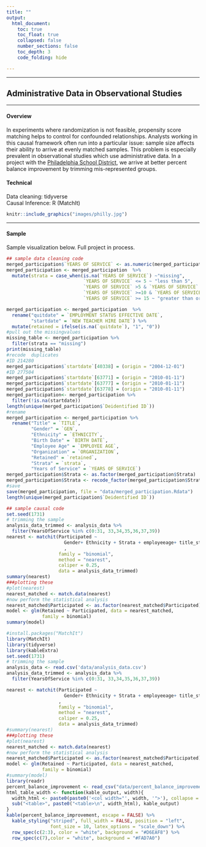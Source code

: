 ```yaml
---
title: ""
output: 
  html_document:
    toc: true
    toc_float: true
    collapsed: false
    number_sections: false
    toc_depth: 3
    code_folding: hide

---
```


---

## Administrative Data in Observational Studies

----

<div class="row">
<div class="col-sm-6">

#### Overview

In experiments where randomization is not feasible, propensity score matching helps to control for confounded relationships. Analysts working in this causal framework often run into a particular issue: sample size affects their ability to arrive at evenly matched samples. This problem is especially prevalent in observational studies which use administrative data. In a project with the <a href = "https://www.opendataphilly.org/" target = "_blank"> Philadelphia School District</a>, we arrive at better percent balance improvement by trimming mis-represented groups.


#### Technical
Data cleaning: tidyverse </br>
Causal Inference: R (MatchIt)

</div>
<div class="col-sm-6">


```r
knitr::include_graphics("images/philly.jpg")
```


</div>
</div>

-----

<div class="row">
<div class="col-sm-6">

#### Sample


Sample visualization below. Full project in process.
</div>
<div class="col-sm-6">
```r

## sample data cleaning code
merged_participation$`YEARS OF SERVICE` <- as.numeric(merged_participation$`YEARS OF SERVICE`)
merged_participation <- merged_participation  %>%
  mutate(strata = case_when(is.na(`YEARS OF SERVICE`) ~"missing",
                            `YEARS OF SERVICE` <= 5 ~ "less than 5",
                            `YEARS OF SERVICE` >5 & `YEARS OF SERVICE` < 10 ~ "5 to less than 10 years",
                            `YEARS OF SERVICE` >=10 & `YEARS OF SERVICE` < 15 ~ "10 to 15 years",
                            `YEARS OF SERVICE` >= 15 ~ "greater than or equal to 15"))

merged_participation <- merged_participation  %>%
  rename("quitdate" = `EMPLOYMENT STATUS EFFECTIVE DATE`,
         "startdate" = `NEW TEACHER HIRE DATE`) %>%
  mutate(retained = ifelse(is.na(`quitdate`), "1", "0"))
#pull out the missingvalues
missing_table <- merged_participation %>%
  filter(strata == "missing")
print(missing_table)
#recode  duplicates
#ID 214280
merged_participation$`startdate`[40338] = (origin = "2004-12-01")
#ID 277504
merged_participation$`startdate`[63771] = (origin = "2010-01-11")
merged_participation$`startdate`[63777] = (origin = "2010-01-11")
merged_participation$`startdate`[63778] = (origin = "2010-01-11")
merged_participation<- merged_participation %>%
  filter(!is.na(startdate))
length(unique(merged_participation$`Deidentified ID`))
#rename
merged_participation <- merged_participation %>%
  rename("Title" = `TITLE`,
         "Gender" = `GEN`,
         "Ethnicity" = `ETHNICITY`,
         "Birth Date" = `BIRTH DATE`,
         "Employee Age" = `EMPLOYEE AGE`,
         "Organization" = `ORGANIZATION`,
         "Retained" = `retained`,
         "Strata" = `strata`,
         "Years of Service" = `YEARS OF SERVICE`)
merged_participation$Strata <- as.factor(merged_participation$Strata)
merged_participation$Strata <- recode_factor(merged_participation$Strata, `1` = "less than 5", `2` = "5 to less than 10 years", `3` = "10 to 15 years", `4` = "greater than or equal to 15")
#save
save(merged_participation, file = "data/merged_participation.Rdata")  
length(unique(merged_participation$`Deidentified ID`))

## sample causal code
set.seed(1731)
# trimming the sample
analysis_data_trimmed <- analysis_data %>%
  filter(YearsOfService %in% c(0:31, 33,34,35,36,37,39))
nearest <- matchit(Participated ~
                     Gender+ Ethnicity + Strata + employeeage+ title_status
                     ,
                   family = "binomial",
                   method = "nearest",
                   caliper = 0.25,
                   data = analysis_data_trimmed)
summary(nearest)
###plotting these
#plot(nearest)
nearest_matched <- match.data(nearest)
#now perform the statistical analysis
nearest_matched$Participated <- as.factor(nearest_matched$Participated)
model <- glm(Retained ~ Participated, data = nearest_matched,
             family = binomial)
summary(model)

```

```r


#install.packages("MatchIt")
library(MatchIt)
library(tidyverse)
library(kableExtra)
set.seed(1731)
# trimming the sample
analysis_data <- read.csv('data/analysis_data.csv')
analysis_data_trimmed <- analysis_data %>%
  filter(YearsOfService %in% c(0:31, 33,34,35,36,37,39))

nearest <- matchit(Participated ~
                     Gender+ Ethnicity + Strata + employeeage+ title_status
                   ,
                   family = "binomial",
                   method = "nearest",
                   caliper = 0.25,
                   data = analysis_data_trimmed)
#summary(nearest)
###plotting these
#plot(nearest)
nearest_matched <- match.data(nearest)
#now perform the statistical analysis
nearest_matched$Participated <- as.factor(nearest_matched$Participated)
model <- glm(Retained ~ Participated, data = nearest_matched,
             family = binomial)
#summary(model)
library(readr)
percent_balance_improvement <- read_csv("data/percent_balance_improvement.csv")
html_table_width <- function(kable_output, width){
  width_html <- paste0(paste0('<col width="', width, '">'), collapse = "\n")
  sub("<table>", paste0("<table>\n", width_html), kable_output)
}
kable(percent_balance_improvement, escape = FALSE) %>%
  kable_styling("striped", full_width = FALSE, position = "left",
                font_size = 10, latex_options = "scale_down") %>%
  row_spec(c(2:3), color = "white", background = "#D6EAF8") %>%
  row_spec(c(7),color = "white", background = "#FAD7A0")


```



